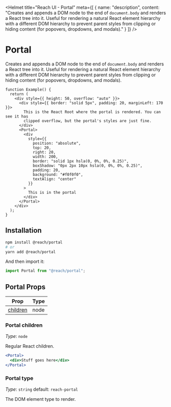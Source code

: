 
<Helmet
  title="Reach UI - Portal"
  meta={[
    {
      name: "description",
      content:
        "Creates and appends a DOM node to the end of `document.body` and renders a React tree into it. Useful for rendering a natural React element hierarchy with a different DOM hierarchy to prevent parent styles from clipping or hiding content (for popovers, dropdowns, and modals)."
    }
  ]}
/>

# Portal

Creates and appends a DOM node to the end of `document.body` and renders a React tree into it. Useful for rendering a natural React element hierarchy with a different DOM hierarchy to prevent parent styles from clipping or hiding content (for popovers, dropdowns, and modals).

```jsx-live
function Example() {
  return (
    <div style={{ height: 50, overflow: "auto" }}>
      <div style={{ border: "solid 5px", padding: 20, marginLeft: 170 }}>
        This is the React Root where the portal is rendered. You can see it has
        clipped overflow, but the portal's styles are just fine.
      </div>
      <Portal>
        <div
          style={{
            position: "absolute",
            top: 20,
            right: 20,
            width: 200,
            border: "solid 1px hsla(0, 0%, 0%, 0.25)",
            boxShadow: "0px 2px 10px hsla(0, 0%, 0%, 0.25)",
            padding: 20,
            background: "#f0f0f0",
            textAlign: "center"
          }}
        >
          This is in the portal
        </div>
      </Portal>
    </div>
  );
}
```

## Installation

```bash
npm install @reach/portal
# or
yarn add @reach/portal
```

And then import it:

```js
import Portal from "@reach/portal";
```

## Portal Props

| Prop                  | Type |
| --------------------- | ---- |
| [children](#children) | node |

### Portal children

_Type_: `node`

Regular React children.

```jsx
<Portal>
  <div>Stuff goes here</div>
</Portal>
```

### Portal type

_Type_: `string` default: `reach-portal`

The DOM element type to render.
